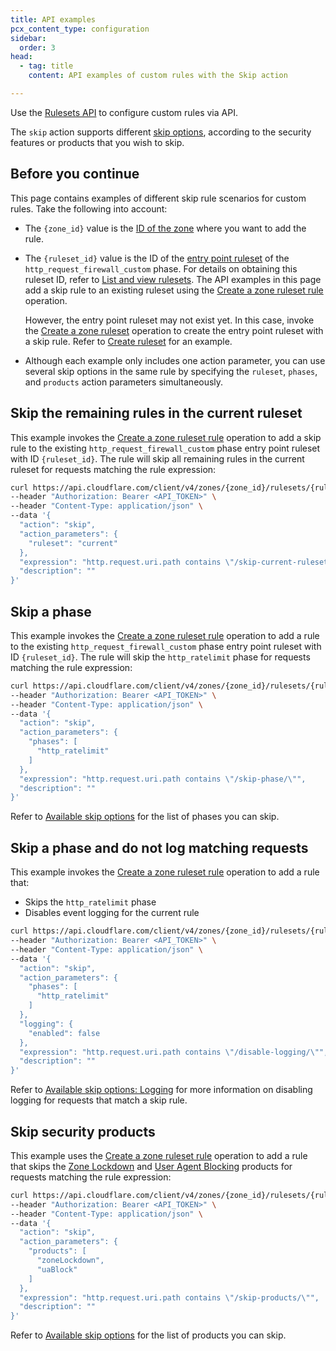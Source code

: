 ```yaml
---
title: API examples
pcx_content_type: configuration
sidebar:
  order: 3
head:
  - tag: title
    content: API examples of custom rules with the Skip action

---
```


Use the [Rulesets API](/ruleset-engine/rulesets-api/) to configure custom rules via API.

The `skip` action supports different [skip options](/waf/custom-rules/skip/options/), according to the security features or products that you wish to skip.

## Before you continue

This page contains examples of different skip rule scenarios for custom rules. Take the following into account:

* The `{zone_id}` value is the [ID of the zone](/fundamentals/setup/find-account-and-zone-ids/) where you want to add the rule.

* The `{ruleset_id}` value is the ID of the [entry point ruleset](/ruleset-engine/about/rulesets/#entry-point-ruleset) of the `http_request_firewall_custom` phase. For details on obtaining this ruleset ID, refer to [List and view rulesets](/ruleset-engine/rulesets-api/view/). The API examples in this page add a skip rule to an existing ruleset using the [Create a zone ruleset rule](/api/operations/createZoneRulesetRule) operation.

  However, the entry point ruleset may not exist yet. In this case, invoke the [Create a zone ruleset](/api/operations/createZoneRuleset) operation to create the entry point ruleset with a skip rule. Refer to [Create ruleset](/ruleset-engine/rulesets-api/create/#example---create-a-zone-level-phase-entry-point-ruleset) for an example.

* Although each example only includes one action parameter, you can use several skip options in the same rule by specifying the `ruleset`, `phases`, and `products` action parameters simultaneously.

## Skip the remaining rules in the current ruleset

This example invokes the [Create a zone ruleset rule](/api/operations/createZoneRulesetRule) operation to add a skip rule to the existing `http_request_firewall_custom` phase entry point ruleset with ID `{ruleset_id}`. The rule will skip all remaining rules in the current ruleset for requests matching the rule expression:

```bash
curl https://api.cloudflare.com/client/v4/zones/{zone_id}/rulesets/{ruleset_id}/rules \
--header "Authorization: Bearer <API_TOKEN>" \
--header "Content-Type: application/json" \
--data '{
  "action": "skip",
  "action_parameters": {
    "ruleset": "current"
  },
  "expression": "http.request.uri.path contains \"/skip-current-ruleset/\"",
  "description": ""
}'
```

## Skip a phase

This example invokes the [Create a zone ruleset rule](/api/operations/createZoneRulesetRule) operation to add a rule to the existing `http_request_firewall_custom` phase entry point ruleset with ID `{ruleset_id}`. The rule will skip the `http_ratelimit` phase for requests matching the rule expression:

```bash
curl https://api.cloudflare.com/client/v4/zones/{zone_id}/rulesets/{ruleset_id}/rules \
--header "Authorization: Bearer <API_TOKEN>" \
--header "Content-Type: application/json" \
--data '{
  "action": "skip",
  "action_parameters": {
    "phases": [
      "http_ratelimit"
    ]
  },
  "expression": "http.request.uri.path contains \"/skip-phase/\"",
  "description": ""
}'
```

Refer to [Available skip options](/waf/custom-rules/skip/options/) for the list of phases you can skip.

## Skip a phase and do not log matching requests

This example invokes the [Create a zone ruleset rule](/api/operations/createZoneRulesetRule) operation to add a rule that:

* Skips the `http_ratelimit` phase
* Disables event logging for the current rule

```bash
curl https://api.cloudflare.com/client/v4/zones/{zone_id}/rulesets/{ruleset_id}/rules \
--header "Authorization: Bearer <API_TOKEN>" \
--header "Content-Type: application/json" \
--data '{
  "action": "skip",
  "action_parameters": {
    "phases": [
      "http_ratelimit"
    ]
  },
  "logging": {
    "enabled": false
  },
  "expression": "http.request.uri.path contains \"/disable-logging/\"",
  "description": ""
}'
```

Refer to [Available skip options: Logging](/waf/custom-rules/skip/options/#logging) for more information on disabling logging for requests that match a skip rule.

## Skip security products

This example uses the [Create a zone ruleset rule](/api/operations/createZoneRulesetRule) operation to add a rule that skips the [Zone Lockdown](/waf/tools/zone-lockdown/) and [User Agent Blocking](/waf/tools/user-agent-blocking/) products for requests matching the rule expression:

```bash
curl https://api.cloudflare.com/client/v4/zones/{zone_id}/rulesets/{ruleset_id}/rules \
--header "Authorization: Bearer <API_TOKEN>" \
--header "Content-Type: application/json" \
--data '{
  "action": "skip",
  "action_parameters": {
    "products": [
      "zoneLockdown",
      "uaBlock"
    ]
  },
  "expression": "http.request.uri.path contains \"/skip-products/\"",
  "description": ""
}'
```

Refer to [Available skip options](/waf/custom-rules/skip/options/) for the list of products you can skip.
